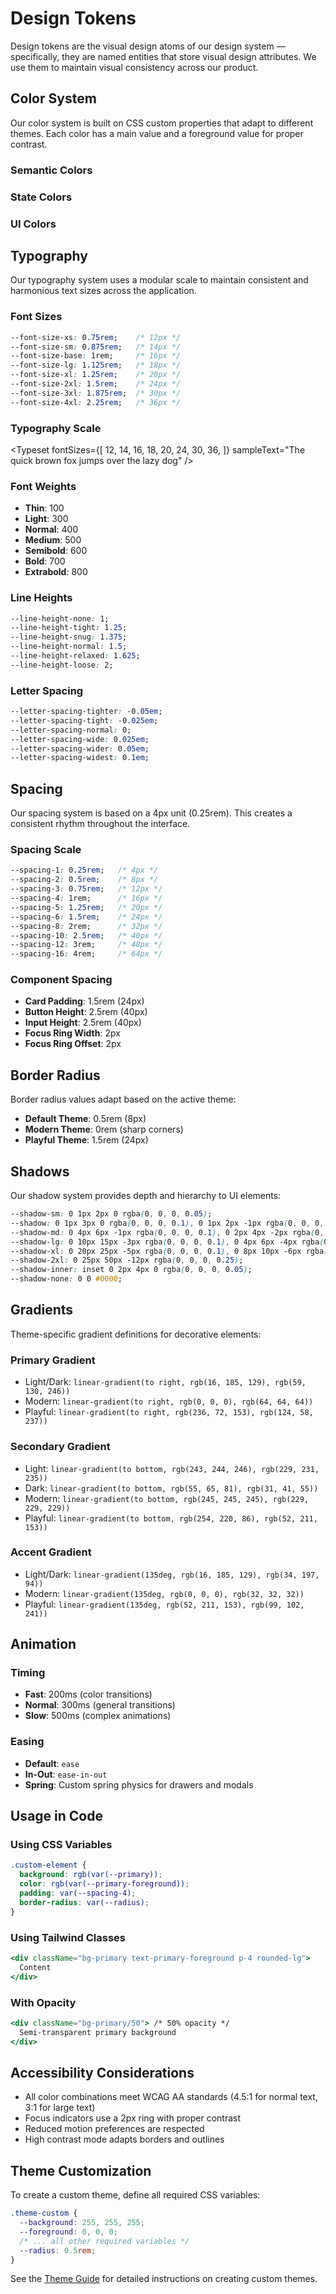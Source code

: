 
<Meta title="Documentation/Design Tokens" />

# Design Tokens

Design tokens are the visual design atoms of our design system — specifically, they are named entities that store visual design attributes. We use them to maintain visual consistency across our product.

## Color System

Our color system is built on CSS custom properties that adapt to different themes. Each color has a main value and a foreground value for proper contrast.

### Semantic Colors

<ColorPalette>
  <ColorItem
    title="Background"
    subtitle="Main app background"
    colors={{
      Light: 'rgb(255, 255, 255)',
      Dark: 'rgb(17, 24, 39)',
      Modern: 'rgb(255, 255, 255)',
      Playful: 'rgb(255, 249, 246)',
    }}
  />
  <ColorItem
    title="Foreground"
    subtitle="Main text color"
    colors={{
      Light: 'rgb(17, 24, 39)',
      Dark: 'rgb(243, 244, 246)',
      Modern: 'rgb(0, 0, 0)',
      Playful: 'rgb(92, 45, 145)',
    }}
  />
  <ColorItem
    title="Primary"
    subtitle="Primary brand color"
    colors={{
      Light: 'rgb(16, 185, 129)',
      Dark: 'rgb(16, 185, 129)',
      Modern: 'rgb(0, 0, 0)',
      Playful: 'rgb(236, 72, 153)',
    }}
  />
  <ColorItem
    title="Secondary"
    subtitle="Secondary actions"
    colors={{
      Light: 'rgb(243, 244, 246)',
      Dark: 'rgb(55, 65, 81)',
      Modern: 'rgb(245, 245, 245)',
      Playful: 'rgb(254, 220, 86)',
    }}
  />
  <ColorItem
    title="Destructive"
    subtitle="Error and destructive actions"
    colors={{
      Light: 'rgb(239, 68, 68)',
      Dark: 'rgb(185, 28, 28)',
      Modern: 'rgb(220, 38, 38)',
      Playful: 'rgb(239, 68, 68)',
    }}
  />
</ColorPalette>

### State Colors

<ColorPalette>
  <ColorItem
    title="Success"
    subtitle="Success states"
    colors={{
      Default: 'rgb(34, 197, 94)',
      Foreground: 'rgb(255, 255, 255)',
    }}
  />
  <ColorItem
    title="Warning"
    subtitle="Warning states"
    colors={{
      Default: 'rgb(234, 179, 8)',
      Foreground: 'rgb(255, 255, 255)',
    }}
  />
  <ColorItem
    title="Info"
    subtitle="Informational states"
    colors={{
      Default: 'rgb(59, 130, 246)',
      Foreground: 'rgb(255, 255, 255)',
    }}
  />
</ColorPalette>

### UI Colors

<ColorPalette>
  <ColorItem
    title="Border"
    subtitle="Default borders"
    colors={{
      Light: 'rgb(229, 231, 235)',
      Dark: 'rgb(55, 65, 81)',
      Modern: 'rgb(229, 229, 229)',
      Playful: 'rgb(236, 72, 153)',
    }}
  />
  <ColorItem
    title="Muted"
    subtitle="Muted backgrounds and text"
    colors={{
      Background: 'rgb(243, 244, 246)',
      Foreground: 'rgb(107, 114, 128)',
    }}
  />
</ColorPalette>

## Typography

Our typography system uses a modular scale to maintain consistent and harmonious text sizes across the application.

### Font Sizes

```css
--font-size-xs: 0.75rem;    /* 12px */
--font-size-sm: 0.875rem;   /* 14px */
--font-size-base: 1rem;     /* 16px */
--font-size-lg: 1.125rem;   /* 18px */
--font-size-xl: 1.25rem;    /* 20px */
--font-size-2xl: 1.5rem;    /* 24px */
--font-size-3xl: 1.875rem;  /* 30px */
--font-size-4xl: 2.25rem;   /* 36px */
```

### Typography Scale

<Typeset
  fontSizes={[
    12,
    14,
    16,
    18,
    20,
    24,
    30,
    36,
  ]}
  sampleText="The quick brown fox jumps over the lazy dog"
/>

### Font Weights

- **Thin**: 100
- **Light**: 300
- **Normal**: 400
- **Medium**: 500
- **Semibold**: 600
- **Bold**: 700
- **Extrabold**: 800

### Line Heights

```css
--line-height-none: 1;
--line-height-tight: 1.25;
--line-height-snug: 1.375;
--line-height-normal: 1.5;
--line-height-relaxed: 1.625;
--line-height-loose: 2;
```

### Letter Spacing

```css
--letter-spacing-tighter: -0.05em;
--letter-spacing-tight: -0.025em;
--letter-spacing-normal: 0;
--letter-spacing-wide: 0.025em;
--letter-spacing-wider: 0.05em;
--letter-spacing-widest: 0.1em;
```

## Spacing

Our spacing system is based on a 4px unit (0.25rem). This creates a consistent rhythm throughout the interface.

### Spacing Scale

```css
--spacing-1: 0.25rem;   /* 4px */
--spacing-2: 0.5rem;    /* 8px */
--spacing-3: 0.75rem;   /* 12px */
--spacing-4: 1rem;      /* 16px */
--spacing-5: 1.25rem;   /* 20px */
--spacing-6: 1.5rem;    /* 24px */
--spacing-8: 2rem;      /* 32px */
--spacing-10: 2.5rem;   /* 40px */
--spacing-12: 3rem;     /* 48px */
--spacing-16: 4rem;     /* 64px */
```

### Component Spacing

- **Card Padding**: 1.5rem (24px)
- **Button Height**: 2.5rem (40px)
- **Input Height**: 2.5rem (40px)
- **Focus Ring Width**: 2px
- **Focus Ring Offset**: 2px

## Border Radius

Border radius values adapt based on the active theme:

- **Default Theme**: 0.5rem (8px)
- **Modern Theme**: 0rem (sharp corners)
- **Playful Theme**: 1.5rem (24px)

## Shadows

Our shadow system provides depth and hierarchy to UI elements:

```css
--shadow-sm: 0 1px 2px 0 rgba(0, 0, 0, 0.05);
--shadow: 0 1px 3px 0 rgba(0, 0, 0, 0.1), 0 1px 2px -1px rgba(0, 0, 0, 0.1);
--shadow-md: 0 4px 6px -1px rgba(0, 0, 0, 0.1), 0 2px 4px -2px rgba(0, 0, 0, 0.1);
--shadow-lg: 0 10px 15px -3px rgba(0, 0, 0, 0.1), 0 4px 6px -4px rgba(0, 0, 0, 0.1);
--shadow-xl: 0 20px 25px -5px rgba(0, 0, 0, 0.1), 0 8px 10px -6px rgba(0, 0, 0, 0.1);
--shadow-2xl: 0 25px 50px -12px rgba(0, 0, 0, 0.25);
--shadow-inner: inset 0 2px 4px 0 rgba(0, 0, 0, 0.05);
--shadow-none: 0 0 #0000;
```

## Gradients

Theme-specific gradient definitions for decorative elements:

### Primary Gradient
- Light/Dark: `linear-gradient(to right, rgb(16, 185, 129), rgb(59, 130, 246))`
- Modern: `linear-gradient(to right, rgb(0, 0, 0), rgb(64, 64, 64))`
- Playful: `linear-gradient(to right, rgb(236, 72, 153), rgb(124, 58, 237))`

### Secondary Gradient
- Light: `linear-gradient(to bottom, rgb(243, 244, 246), rgb(229, 231, 235))`
- Dark: `linear-gradient(to bottom, rgb(55, 65, 81), rgb(31, 41, 55))`
- Modern: `linear-gradient(to bottom, rgb(245, 245, 245), rgb(229, 229, 229))`
- Playful: `linear-gradient(to bottom, rgb(254, 220, 86), rgb(52, 211, 153))`

### Accent Gradient
- Light/Dark: `linear-gradient(135deg, rgb(16, 185, 129), rgb(34, 197, 94))`
- Modern: `linear-gradient(135deg, rgb(0, 0, 0), rgb(32, 32, 32))`
- Playful: `linear-gradient(135deg, rgb(52, 211, 153), rgb(99, 102, 241))`

## Animation

### Timing

- **Fast**: 200ms (color transitions)
- **Normal**: 300ms (general transitions)
- **Slow**: 500ms (complex animations)

### Easing

- **Default**: `ease`
- **In-Out**: `ease-in-out`
- **Spring**: Custom spring physics for drawers and modals

## Usage in Code

### Using CSS Variables

```css
.custom-element {
  background: rgb(var(--primary));
  color: rgb(var(--primary-foreground));
  padding: var(--spacing-4);
  border-radius: var(--radius);
}
```

### Using Tailwind Classes

```jsx
<div className="bg-primary text-primary-foreground p-4 rounded-lg">
  Content
</div>
```

### With Opacity

```jsx
<div className="bg-primary/50"> /* 50% opacity */
  Semi-transparent primary background
</div>
```

## Accessibility Considerations

- All color combinations meet WCAG AA standards (4.5:1 for normal text, 3:1 for large text)
- Focus indicators use a 2px ring with proper contrast
- Reduced motion preferences are respected
- High contrast mode adapts borders and outlines

## Theme Customization

To create a custom theme, define all required CSS variables:

```css
.theme-custom {
  --background: 255, 255, 255;
  --foreground: 0, 0, 0;
  /* ... all other required variables */
  --radius: 0.5rem;
}
```

See the [Theme Guide](/docs/ui-primitives-theme--docs) for detailed instructions on creating custom themes.